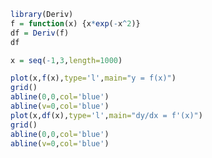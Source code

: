 
```r
library(Deriv)
f = function(x) {x*exp(-x^2)}
df = Deriv(f)
df
```
```r
x = seq(-1,3,length=1000)

plot(x,f(x),type='l',main="y = f(x)")
grid()
abline(0,0,col='blue')
abline(v=0,col='blue')
plot(x,df(x),type='l',main="dy/dx = f'(x)")
grid()
abline(0,0,col='blue')
abline(v=0,col='blue')

```